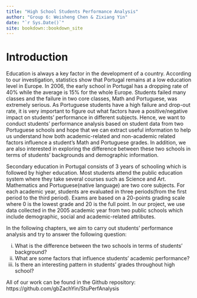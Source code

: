 ```yaml
--- 
title: "High School Students Performance Analysis"
author: "Group 6: Weisheng Chen & Zixiang Yin"
date: "`r Sys.Date()`"
site: bookdown::bookdown_site
---
```


# Introduction

Education is always a key factor in the development of a country. According to our investigation, statistics show that Portugal remains at a low education level in Europe. In 2006, the early school in Portugal has a dropping rate of 40% while the average is 15% for the whole Europe. Students failed many classes and the failure in two core classes, Math and Portuguese, was extremely serious. As Portuguese students have a high failure and drop-out rate, it is very important to figure out what factors have a positive/negative impact on students' performance in different subjects. Hence, we want to conduct students' performance analysis based on student data from two Portuguese schools and hope that we can extract useful information to help us understand how both academic-related and non-academic related factors influence a student's Math and Portuguese grades. In addition, we are also interested in exploring the difference between these two schools in terms of students' backgrounds and demographic information. \

Secondary education in Portugal consists of 3 years of schooling which is followed by higher education. Most students attend the public education system where they take several courses such as Science and Art. Mathematics and Portuguese(native language) are two core subjects. For each academic year, students are evaluated in three periods(from the first period to the third period). Exams are based on a 20-points grading scale where 0 is the lowest grade and 20 is the full point. In our project, we use data collected in the 2005 academic year from two public schools which include demographic, social and academic-related attributes. \

In the following chapters, we aim to carry out students' performance analysis and try to answer the following question:

   i. What is the difference between the two schools in terms of students’ background?
   ii. What are some factors that influence students’ academic performance?
   iii. Is there an interesting pattern in students’ grades throughout high school?

All of our work can be found in the Github repository: https://github.com/gbZachYin/StuPerfAnalysis
